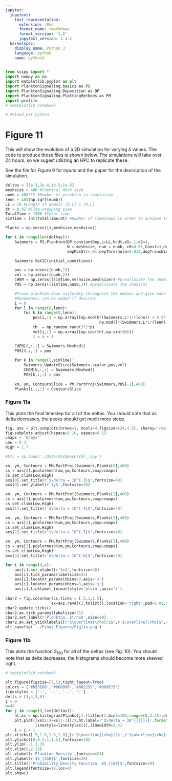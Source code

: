 ```yaml
---
jupyter:
  jupytext:
    text_representation:
      extension: .Rmd
      format_name: rmarkdown
      format_version: '1.2'
      jupytext_version: 1.4.2
  kernelspec:
    display_name: Python 3
    language: python
    name: python3
---
```


```python
from scipy import *
import numpy as np
import matplotlib.pyplot as plt
import PlanktonSignaling.basics as PS
import PlanktonSignaling.Deposition as DP
import PlanktonSignaling.PlottingMethods as PM
import profile
# %matplotlib notebook

# #%load_ext Cython
```

# Figure 11

This will show the evolution of a 2D simulation for varying $\delta$ values. The code to produce those files is shown below. The simulations will take over 24 hours, so we sugest utilizing an HPC to replicate these.

See the file for Figure 9 for inputs and the paper for the description of the simulation. 

```python
deltas = [1e-3,1e-4,1e-5,1e-6]
meshsize = 400 #Chemical Mesh size
numb = 400**2 #Number of plankton in simulation
lenn = int(np.sqrt(numb))
LL = 10 #Length of domain [0,L] x [0,L]
dt = 0.02 #Time-stepping size
TotalTime = 1500 #Total time 
simTime = int(TotalTime/dt) #Number of timesteps in order to achieve total Time 

Planks = np.zeros((4,meshsize,meshsize))

for i in range(len(deltas)):
    Swimmers = PS.Plankton(DP.constantDep,L=LL,k=dt,d1=.1,d2=4,
                           N = meshsize, num = numb, c0=0.01,Const=3,delta=deltas[i],
                           depMaxStr=.01,depThreshold=0.012,depTransWidth=0.008)

    Swimmers.SetIC(initial_conditions)

    pos = np.zeros((numb,2))
    vel = np.zeros((numb,2))
    CHEM = np.zeros((simTime,meshsize,meshsize)) #preallocate the chemical 
    POS = np.zeros((simTime,numb,2)) #preallocate the chemical 

    #Place plankton down uniformly throughout the domain and give each a direction to travel initially
    #Randomness can be added if desired.
    i = 0
    for l in range(0,lenn):
        for k in range(0,lenn):
            pos[i,:] = np.array([np.mod(k*(Swimmers.L*1/(lenn)) + 0.5*(Swimmers.L*1/(lenn)),Swimmers.L),
                                         np.mod(l*(Swimmers.L*1/(lenn)) + 0.5*(Swimmers.L*1/(lenn)),Swimmers.L)])
            th  = np.random.rand()*2*pi
            vel[i,:] = np.array([np.cos(th),np.sin(th)])
            i = i + 1

    CHEM[0,:,:] = Swimmers.Meshed() 
    POS[0,:,:] = pos
    
    for k in range(1,simTime):
        Swimmers.UpdateSlice(Swimmers.scalar,pos,vel)
        CHEM[k,:,:] = Swimmers.Meshed()
        POS[k,:,:] = pos
    
    xm, ym, ContoursSlice = PM.PartProj(Swimmers,POS[-1],400)
    Planks[i,:,:] = ContoursSlice
```

### Figure 11a

This plots the final timestep for all of the deltas. You should note that as delta decreases, the peaks should get much more steep. 

```python
fig, axs = plt.subplots(nrows=1, ncols=4,figsize=(24,4.5), sharey='row',sharex='col')
fig.subplots_adjust(hspace=0.16, wspace=0.1)
cmaps = 'Greys'
Low = 0.3
High = 1.7

#htc = np.load('./Data/PosDensFT{0}_.npy')

xm, ym, Contours = PM.PartProj(Swimmers,Planks[0],400)
cs = axs[0].pcolormesh(xm,ym,Contours,cmap=cmaps)
cs.set_clim(Low,High)
axs[0].set_title(r'$\delta = 10^{-3}$',fontsize=40)
axs[0].set_ylabel(r'$y$',fontsize=30)

xm, ym, Contours = PM.PartProj(Swimmers,Planks[1],400)
cs = axs[1].pcolormesh(xm,ym,Contours,cmap=cmaps)
cs.set_clim(Low,High)
axs[1].set_title(r'$\delta = 10^{-4}$',fontsize=40)

xm, ym, Contours = PM.PartProj(Swimmers,Planks[2],400)
cs = axs[2].pcolormesh(xm,ym,Contours,cmap=cmaps)
cs.set_clim(Low,High)
axs[2].set_title(r'$\delta = 10^{-5}$',fontsize=40)

xm, ym, Contours = PM.PartProj(Swimmers,Planks[3],400)
cs = axs[3].pcolormesh(xm,ym,Contours,cmap=cmaps)
cs.set_clim(Low,High)
axs[3].set_title(r'$\delta = 10^{-6}$',fontsize=40)

for i in range(0,4):
    axs[i].set_xlabel(r'$x$',fontsize=40)
    axs[i].tick_params(labelsize=25)
    axs[i].locator_params(nbins=3,axis='x')
    axs[i].locator_params(nbins=3,axis='y')
    axs[i].ticklabel_format(style='plain',axis='x')
    
cbar2 = fig.colorbar(cs,ticks = [.5,1,1.5],
                    ax=axs.ravel().tolist(),location='right',pad=0.01,shrink=0.8)
cbar2.update_ticks()
cbar2.ax.tick_params(labelsize=25)
cbar2.set_label(r'Plankton, $\rho$',size=30)
cbar2.ax.set_yticklabels([r'$\overline{\rho}/2$',r'$\overline{\rho}$',r'$3\overline{\rho}/2$'])
plt.savefig('../Final_Figures/Fig11a.png')
```

### Figure 11b

This plots the function $S_{150}$ for all of the deltas (see Fig. 10). You should note that as delta decreases, the histograms should become more skewed right. 

```python
# %matplotlib notebook

plt.figure(figsize=(7,5),tight_layout=True)
colors = ['#D55E00','#000000','#882255','#009E73']
linestyles = ['-', '--', '-.', ':']
delts = [3,4,5,6]
i = 0
n=49
for j in range(0,len(deltas)):
    ht,xs = np.histogram(Planks[j].flatten(),bins=100,range=(0,2.25),density=True)
    plt.plot((xs[1:]+xs[:-1])/2,ht,label=r'$\delta = 10^{{{}}}$'.format(-1*delts[i]),color=colors[i],
             linestyle=linestyles[i],linewidth=2.4)
    i = i + 1
plt.xticks([.5,1.0,1.5,2.0],[r'$\overline{\rho}/2$',r'$\overline{\rho}$',r'$3\overline{\rho}/2$',r'$2\overline{\rho}$'],fontsize=18)
plt.yticks([0,0.5,1,1.5],fontsize=18)
plt.ylim(-.1,1.3)
plt.xlim(0,2.25)
plt.xlabel(r'Plankton Density',fontsize=24)
plt.ylabel(r'$S_{150}$',fontsize=28)
plt.title(r'Probability Density Function, $S_{150}$',fontsize=20)
plt.legend(fontsize=18,loc=0)
plt.show()
```
